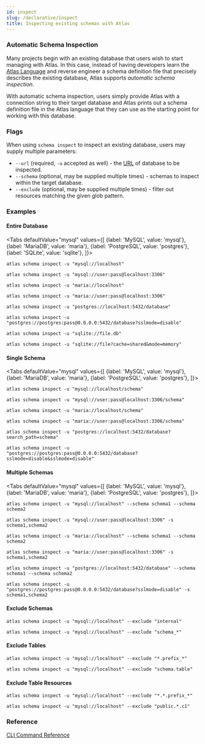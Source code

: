 ```yaml
---
id: inspect
slug: /declarative/inspect
title: Inspecting existing schemas with Atlas 
---
```



### Automatic Schema Inspection
Many projects begin with an existing database that users wish to start managing
with Atlas. In this case, instead of having developers learn the [Atlas Language](/atlas-schema/sql-resources)
and reverse engineer a schema definition file that precisely describes the existing database,
Atlas supports _automatic schema inspection_.

With automatic schema inspection, users simply provide Atlas with a connection string
to their target database and Atlas prints out a schema definition file in the Atlas
language that they can use as the starting point for working with this database.

### Flags

When using `schema inspect` to inspect an existing database, users may supply multiple
parameters:
* `--url` (required, `-u` accepted as well) - the [URL](/concepts/url) of database to be inspected.
* `--schema` (optional, may be supplied multiple times) - schemas to inspect within 
 the target database.
* `--exclude` (optional, may be supplied multiple times) - filter out resources matching the given glob pattern.

### Examples

#### Entire Database

<Tabs
defaultValue="mysql"
values={[
{label: 'MySQL', value: 'mysql'},
{label: 'MariaDB', value: 'maria'},
{label: 'PostgreSQL', value: 'postgres'},
{label: 'SQLite', value: 'sqlite'},
]}>
<TabItem value="mysql">

```
atlas schema inspect -u "mysql://localhost"

atlas schema inspect -u "mysql://user:pass@localhost:3306"
```

</TabItem>
<TabItem value="maria">

```
atlas schema inspect -u "maria://localhost"

atlas schema inspect -u "maria://user:pass@localhost:3306"
```

</TabItem>
<TabItem value="postgres">

```
atlas schema inspect -u "postgres://localhost:5432/database"

atlas schema inspect -u "postgres://postgres:pass@0.0.0.0:5432/database?sslmode=disable"
```

</TabItem>
<TabItem value="sqlite">

```
atlas schema inspect -u "sqlite://file.db"

atlas schema inspect -u "sqlite://file?cache=shared&mode=memory"
```

</TabItem>
</Tabs>

#### Single Schema

<Tabs
defaultValue="mysql"
values={[
{label: 'MySQL', value: 'mysql'},
{label: 'MariaDB', value: 'maria'},
{label: 'PostgreSQL', value: 'postgres'},
]}>
<TabItem value="mysql">

```
atlas schema inspect -u "mysql://localhost/schema"

atlas schema inspect -u "mysql://user:pass@localhost:3306/schema"
```

</TabItem>
<TabItem value="maria">

```
atlas schema inspect -u "maria://localhost/schema"

atlas schema inspect -u "maria://user:pass@localhost:3306/schema"
```

</TabItem>
<TabItem value="postgres">

```
atlas schema inspect -u "postgres://localhost:5432/database?search_path=schema"

atlas schema inspect -u "postgres://postgres:pass@0.0.0.0:5432/database?sslmode=disable&sslmode=disable"
```

</TabItem>
</Tabs>

#### Multiple Schemas

<Tabs
defaultValue="mysql"
values={[
{label: 'MySQL', value: 'mysql'},
{label: 'MariaDB', value: 'maria'},
{label: 'PostgreSQL', value: 'postgres'},
]}>
<TabItem value="mysql">

```
atlas schema inspect -u "mysql://localhost" --schema schema1 --schema schema2

atlas schema inspect -u "mysql://user:pass@localhost:3306" -s schema1,schema2
```

</TabItem>
<TabItem value="maria">

```
atlas schema inspect -u "maria://localhost" --schema schema1 --schema schema2

atlas schema inspect -u "maria://user:pass@localhost:3306" -s schema1,schema2
```

</TabItem>
<TabItem value="postgres">

```
atlas schema inspect -u "postgres://localhost:5432/database" --schema schema1 --schema schema2

atlas schema inspect -u "postgres://postgres:pass@0.0.0.0:5432/database?sslmode=disable" -s schema1,schema2
```

</TabItem>
</Tabs>

#### Exclude Schemas

```
atlas schema inspect -u "mysql://localhost" --exclude "internal"

atlas schema inspect -u "mysql://localhost" --exclude "schema_*"
```

#### Exclude Tables

```
atlas schema inspect -u "mysql://localhost" --exclude "*.prefix_*"

atlas schema inspect -u "mysql://localhost" --exclude "schema.table"
```

#### Exclude Table Resources

```
atlas schema inspect -u "mysql://localhost" --exclude "*.*.prefix_*"

atlas schema inspect -u "mysql://localhost" --exclude "public.*.c1"
```

### Reference

[CLI Command Reference](/cli-reference#atlas-schema-inspect)
